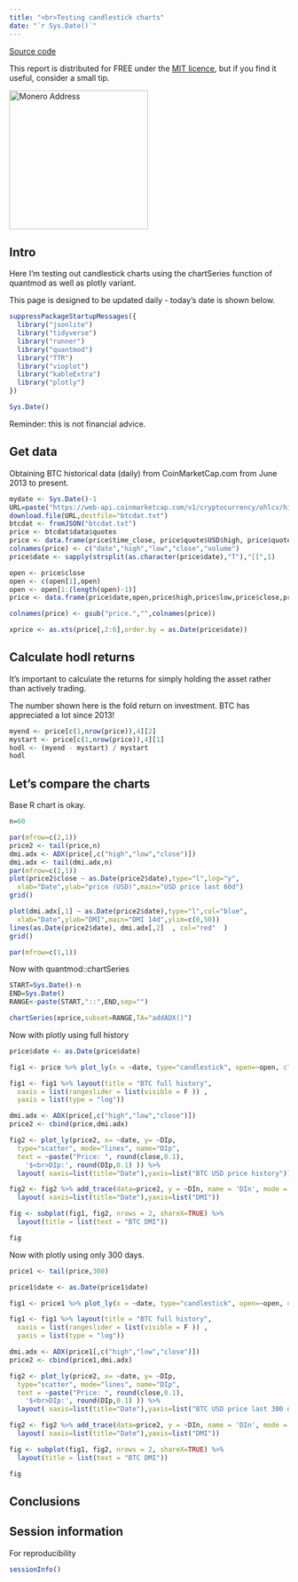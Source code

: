 ```yaml
---
title: "<br>Testing candlestick charts"
date: "`r Sys.Date()`"
---
```


[Source code](https://github.com/markziemann/cryptoblog/blob/main/dmi_trading.Rmd)

This report is distributed for FREE under the [MIT licence](https://github.com/markziemann/cryptoblog/blob/main/LICENSE),
but if you find it useful, consider a small tip.

<img src="images/donations.png" alt="Monero Address" height="250" width="250" border="0" />

## Intro

Here I'm testing out candlestick charts using the chartSeries function of quantmod as well as plotly variant.

This page is designed to be updated daily - today's date is shown below.

```r

suppressPackageStartupMessages({
  library("jsonlite")
  library("tidyverse")
  library("runner")
  library("quantmod")
  library("TTR")
  library("vioplot")
  library("kableExtra")
  library("plotly")
})

Sys.Date()

```

Reminder: this is not financial advice.

## Get data

Obtaining BTC historical data (daily) from CoinMarketCap.com from June 2013 to present.

```r

mydate <- Sys.Date()-1
URL=paste("https://web-api.coinmarketcap.com/v1/cryptocurrency/ohlcv/historical?symbol=BTC&convert=USD&interval=daily&time_start=2013-06-01&time_end=",mydate,sep="")
download.file(URL,destfile="btcdat.txt")
btcdat <- fromJSON("btcdat.txt")
price <- btcdat$data$quotes
price <- data.frame(price$time_close, price$quote$USD$high, price$quote$USD$low, price$quote$USD$close, price$quote$USD$volume , stringsAsFactors=FALSE)
colnames(price) <- c("date","high","low","close","volume")
price$date <- sapply(strsplit(as.character(price$date),"T"),"[[",1)

open <- price$close
open <- c(open[1],open)
open <- open[1:(length(open)-1)]
price <- data.frame(price$date,open,price$high,price$low,price$close,price$volume)

colnames(price) <- gsub("price.","",colnames(price))

xprice <- as.xts(price[,2:6],order.by = as.Date(price$date))


```

## Calculate hodl returns

It's important to calculate the returns for simply holding the asset rather than actively trading.

The number shown here is the fold return on investment.
BTC has appreciated a lot since 2013!

```r

myend <- price[c(1,nrow(price)),4][2] 
mystart <- price[c(1,nrow(price)),4][1] 
hodl <- (myend - mystart) / mystart
hodl

```

## Let's compare the charts

Base R chart is okay.

```r

n=60

par(mfrow=c(2,1))
price2 <- tail(price,n)
dmi.adx <- ADX(price[,c("high","low","close")])
dmi.adx <- tail(dmi.adx,n)
par(mfrow=c(2,1))
plot(price2$close ~ as.Date(price2$date),type="l",log="y",
  xlab="Date",ylab="price (USD)",main="USD price last 60d")
grid()

plot(dmi.adx[,1] ~ as.Date(price2$date),type="l",col="blue",
  xlab="Date",ylab="DMI",main="DMI 14d",ylim=c(0,50))
lines(as.Date(price2$date), dmi.adx[,2]  , col="red"  )
grid()

par(mfrow=c(1,1))

```

Now with quantmod::chartSeries

```r

START=Sys.Date()-n
END=Sys.Date()
RANGE<-paste(START,"::",END,sep="")

chartSeries(xprice,subset=RANGE,TA="addADX()")

```

Now with plotly using full history

```r

price$date <- as.Date(price$date)

fig1 <- price %>% plot_ly(x = ~date, type="candlestick", open=~open, close=~close, high=~high,low=~low)

fig1 <- fig1 %>% layout(title = "BTC full history",
  xaxis = list(rangeslider = list(visible = F )) ,
  yaxis = list(type = "log"))

dmi.adx <- ADX(price[,c("high","low","close")])
price2 <- cbind(price,dmi.adx)

fig2 <- plot_ly(price2, x= ~date, y= ~DIp,
  type="scatter", mode="lines", name="DIp",
  text = ~paste("Price: ", round(close,0.1),
    '$<br>DIp:', round(DIp,0.1) )) %>%
  layout( xaxis=list(title="Date"),yaxis=list("BTC USD price history"))

fig2 <- fig2 %>% add_trace(data=price2, y = ~DIn, name = 'DIn', mode = 'lines')  %>%
  layout( xaxis=list(title="Date"),yaxis=list("DMI"))

fig <- subplot(fig1, fig2, nrows = 2, shareX=TRUE) %>%
  layout(title = list(text = "BTC DMI"))

fig

```

Now with plotly using only 300 days.

```r

price1 <- tail(price,300)

price1$date <- as.Date(price1$date)

fig1 <- price1 %>% plot_ly(x = ~date, type="candlestick", open=~open, close=~close, high=~high,low=~low)

fig1 <- fig1 %>% layout(title = "BTC full history",
  xaxis = list(rangeslider = list(visible = F )) ,
  yaxis = list(type = "log"))

dmi.adx <- ADX(price1[,c("high","low","close")])
price2 <- cbind(price1,dmi.adx)

fig2 <- plot_ly(price2, x= ~date, y= ~DIp,
  type="scatter", mode="lines", name="DIp",
  text = ~paste("Price: ", round(close,0.1),
    '$<br>DIp:', round(DIp,0.1) )) %>%
  layout( xaxis=list(title="Date"),yaxis=list("BTC USD price last 300 days"))

fig2 <- fig2 %>% add_trace(data=price2, y = ~DIn, name = 'DIn', mode = 'lines')  %>%
  layout( xaxis=list(title="Date"),yaxis=list("DMI"))

fig <- subplot(fig1, fig2, nrows = 2, shareX=TRUE) %>%
  layout(title = list(text = "BTC DMI"))

fig

```

## Conclusions

## Session information

For reproducibility

```r

sessionInfo()

```
